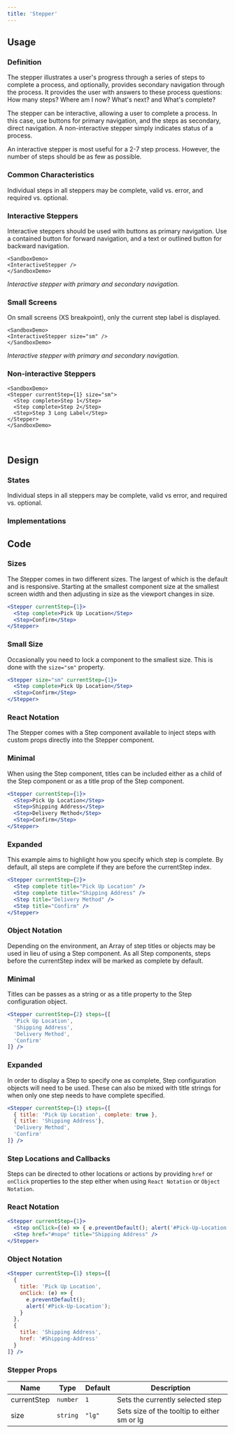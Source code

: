 ```yaml
---
title: 'Stepper'
---
```


## Usage

<definition>

### Definition

The stepper illustrates a user's progress through a series of steps to complete a process, and optionally, provides secondary navigation through the process. It provides the user with answers to these process questions: How many steps? Where am I now? What's next? and What's complete?

</definition>

The stepper can be interactive, allowing a user to complete a process. In this case, use buttons for primary navigation, and the steps as secondary, direct navigation. A non-interactive stepper simply indicates status of a process.

An interactive stepper is most useful for a 2-7 step process. However, the number of steps should be as few as possible.


### Common Characteristics

Individual steps in all steppers may be complete, valid vs. error, and required vs. optional.


### Interactive Steppers

Interactive steppers should be used with buttons as primary navigation. Use a contained button for forward navigation, and a text or outlined button for backward navigation.

```example
<SandboxDemo>
<InteractiveStepper />
</SandboxDemo>
```

_Interactive stepper with primary and secondary navigation._

### Small Screens

On small screens (XS breakpoint), only the current step label is displayed.

```example
<SandboxDemo>
<InteractiveStepper size="sm" />
</SandboxDemo>
```

_Interactive stepper with primary and secondary navigation._


### Non-interactive Steppers

```example
<SandboxDemo>
<Stepper currentStep={1} size="sm">
  <Step complete>Step 1</Step>
  <Step complete>Step 2</Step>
  <Step>Step 3 Long Label</Step>
</Stepper>
</SandboxDemo>
```

&nbsp;

## Design


### States

Individual steps in all steppers may be complete, valid vs error, and required vs. optional. 

### Implementations

## Code

### Sizes

The Stepper comes in two different sizes. The largest of which is the
default and is responsive. Starting at the smallest component size at the
smallest screen width and then adjusting in size as the viewport changes in size.

```jsx live
<Stepper currentStep={1}>
  <Step complete>Pick Up Location</Step>
  <Step>Confirm</Step>
</Stepper>
```

### Small Size

Occasionally you need to lock a component to the smallest size. This is done
with the `size="sm"` property.

```jsx live
<Stepper size="sm" currentStep={1}>
  <Step complete>Pick Up Location</Step>
  <Step>Confirm</Step>
</Stepper>
```


### React Notation

The Stepper comes with a Step component available to inject steps with
custom props directly into the Stepper component.

### Minimal

When using the Step component, titles can be included either as a child of the
Step component or as a title prop of the Step component.

```jsx live
<Stepper currentStep={1}>
  <Step>Pick Up Location</Step>
  <Step>Shipping Address</Step>
  <Step>Delivery Method</Step>
  <Step>Confirm</Step>
</Stepper>
```

### Expanded

This example aims to highlight how you specify which step is complete. By default, all steps are complete if they are before the
currentStep index.

```jsx live
<Stepper currentStep={2}>
  <Step complete title="Pick Up Location" />
  <Step complete title="Shipping Address" />
  <Step title="Delivery Method" />
  <Step title="Confirm" />
</Stepper>
```


### Object Notation

Depending on the environment, an Array of step titles or objects may be used in
lieu of using a Step component. As all Step components, steps before the
currentStep index will be marked as complete by default.

### Minimal

Titles can be passes as a string or as a title property to the Step
configuration object.

```jsx live
<Stepper currentStep={2} steps={[
  'Pick Up Location',
  'Shipping Address',
  'Delivery Method',
  'Confirm'
]} />
```


### Expanded

In order to display a Step to specify one as complete, Step
configuration objects will need to be used. These can also be mixed with title
strings for when only one step needs to have complete specified.

```jsx live
<Stepper currentStep={1} steps={[
  { title: 'Pick Up Location', complete: true },
  { title: 'Shipping Address'},
  'Delivery Method',
  'Confirm'
]} />
```

### Step Locations and Callbacks

Steps can be directed to other locations or actions by providing `href` or
`onClick` properties to the step either when using `React Notation` or
`Object Notation`.

### React Notation

```jsx live
<Stepper currentStep={1}>
  <Step onClick={(e) => { e.preventDefault(); alert('#Pick-Up-Location'); }}>Pick Up Location</Step>
  <Step href="#nope" title="Shipping Address" />
</Stepper>
```

### Object Notation

```jsx live
<Stepper currentStep={1} steps={[
  {
    title: 'Pick Up Location',
    onClick: (e) => {
      e.preventDefault();
      alert('#Pick-Up-Location');
    }
  },
  {
    title: 'Shipping Address',
    href: '#Shipping-Address'
  }
]} />
```

### Stepper Props

| Name               | Type              | Default                   | Description
| ------------------ | ----------------- | ------------------------- | ----------------------
| currentStep        | `number`          | `1`                       | Sets the currently selected step
| size               | `string`          | `"lg"`                    | Sets size of the tooltip to either sm or lg
